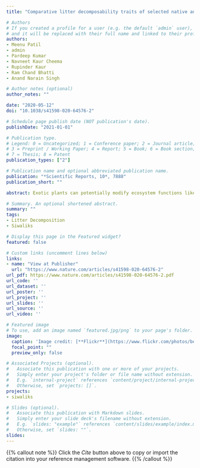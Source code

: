 ```yaml
---
title: "Comparative litter decomposability traits of selected native and exotic woody species from an urban environment of north-western Siwalik region, India"

# Authors
# If you created a profile for a user (e.g. the default `admin` user), write the username (folder name) here 
# and it will be replaced with their full name and linked to their profile.
authors:
- Meenu Patil
- admin
- Pardeep Kumar
- Navneet Kaur Cheema
- Rupinder Kaur
- Ram Chand Bhatti
- Anand Narain Singh

# Author notes (optional)
author_notes: ""

date: "2020-05-12"
doi: "10.1038/s41598-020-64576-2"

# Schedule page publish date (NOT publication's date).
publishDate: "2021-01-01"

# Publication type.
# Legend: 0 = Uncategorized; 1 = Conference paper; 2 = Journal article;
# 3 = Preprint / Working Paper; 4 = Report; 5 = Book; 6 = Book section;
# 7 = Thesis; 8 = Patent
publication_types: ["2"]

# Publication name and optional abbreviated publication name.
publication: "*Scientific Reports, 10*, 7888"
publication_short: ""

abstract: Exotic plants can potentially modify ecosystem functions like cycling of nutrients by adjusting their decomposition rates. However, these effects are largely unknown for urban ecosystems, though they act as reservoirs of exotic plants. The present study evaluated the decomposition rates of five native and five exotic (three invasive and two non-invasive) species by conducting the litter bag experiment. Our study, however, did not find any significant differences in overall decomposition rates of native and exotic species but decomposition rates were strongly correlated with initial chemical quality of the litter. Further, litter carbon, lignin to nitrogen ratio and carbon to nitrogen ratio seemed to be good predictors for decomposition rates in this study. Interestingly, invasive exotic species had higher decomposition rate while non-invasive exotic species showed a slower rate as compared to the native species. In conclusion, our study indicates that invasive exotic plants try to maintain a higher chemical quality of litter than native and non-invasive exotic species which promotes their rapid decomposition. Thus, the better chemical quality of litter may facilitate the naturalisation and invasion of exotic plants irrespective of their origin.

# Summary. An optional shortened abstract.
summary: ""
tags:
- Litter Decomposition
- Siwaliks

# Display this page in the Featured widget?
featured: false

# Custom links (uncomment lines below)
links:
- name: "View at Publisher"
  url: "https://www.nature.com/articles/s41598-020-64576-2"
url_pdf: https://www.nature.com/articles/s41598-020-64576-2.pdf
url_code: ''
url_dataset: ''
url_poster: ''
url_project: ''
url_slides: ''
url_source: ''
url_video: ''

# Featured image
# To use, add an image named `featured.jpg/png` to your page's folder. 
image:
  caption: 'Image credit: [**Flickr**](https://www.flickr.com/photos/berniedup/8724130620/)' 
  focal_point: ""
  preview_only: false

# Associated Projects (optional).
#   Associate this publication with one or more of your projects.
#   Simply enter your project's folder or file name without extension.
#   E.g. `internal-project` references `content/project/internal-project/index.md`.
#   Otherwise, set `projects: []`.
projects: 
- siwaliks

# Slides (optional).
#   Associate this publication with Markdown slides.
#   Simply enter your slide deck's filename without extension.
#   E.g. `slides: "example"` references `content/slides/example/index.md`.
#   Otherwise, set `slides: ""`.
slides:
---
```


{{% callout note %}}
Click the *Cite* button above to copy or import the citation into your reference management software.
{{% /callout %}}
